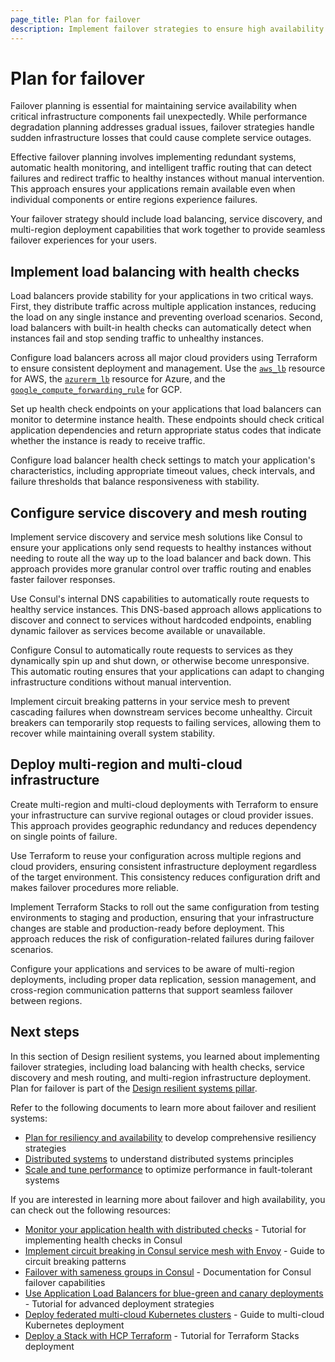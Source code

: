```yaml
---
page_title: Plan for failover
description: Implement failover strategies to ensure high availability and automatic recovery when critical infrastructure components fail unexpectedly.
---
```


# Plan for failover

Failover planning is essential for maintaining service availability when critical infrastructure components fail unexpectedly. While performance degradation planning addresses gradual issues, failover strategies handle sudden infrastructure losses that could cause complete service outages.

Effective failover planning involves implementing redundant systems, automatic health monitoring, and intelligent traffic routing that can detect failures and redirect traffic to healthy instances without manual intervention. This approach ensures your applications remain available even when individual components or entire regions experience failures.

Your failover strategy should include load balancing, service discovery, and multi-region deployment capabilities that work together to provide seamless failover experiences for your users.

## Implement load balancing with health checks

Load balancers provide stability for your applications in two critical ways. First, they distribute traffic across multiple application instances, reducing the load on any single instance and preventing overload scenarios. Second, load balancers with built-in health checks can automatically detect when instances fail and stop sending traffic to unhealthy instances.

Configure load balancers across all major cloud providers using Terraform to ensure consistent deployment and management. Use the [`aws_lb`](https://registry.terraform.io/providers/hashicorp/aws/latest/docs/resources/lb) resource for AWS, the [`azurerm_lb`](https://registry.terraform.io/providers/hashicorp/azurerm/latest/docs/resources/lb) resource for Azure, and the [`google_compute_forwarding_rule`](https://registry.terraform.io/providers/hashicorp/google/latest/docs/resources/compute_forwarding_rule) for GCP.

Set up health check endpoints on your applications that load balancers can monitor to determine instance health. These endpoints should check critical application dependencies and return appropriate status codes that indicate whether the instance is ready to receive traffic.

Configure load balancer health check settings to match your application's characteristics, including appropriate timeout values, check intervals, and failure thresholds that balance responsiveness with stability.

## Configure service discovery and mesh routing

Implement service discovery and service mesh solutions like Consul to ensure your applications only send requests to healthy instances without needing to route all the way up to the load balancer and back down. This approach provides more granular control over traffic routing and enables faster failover responses.

Use Consul's internal DNS capabilities to automatically route requests to healthy service instances. This DNS-based approach allows applications to discover and connect to services without hardcoded endpoints, enabling dynamic failover as services become available or unavailable.

Configure Consul to automatically route requests to services as they dynamically spin up and shut down, or otherwise become unresponsive. This automatic routing ensures that your applications can adapt to changing infrastructure conditions without manual intervention.

Implement circuit breaking patterns in your service mesh to prevent cascading failures when downstream services become unhealthy. Circuit breakers can temporarily stop requests to failing services, allowing them to recover while maintaining overall system stability.

## Deploy multi-region and multi-cloud infrastructure

Create multi-region and multi-cloud deployments with Terraform to ensure your infrastructure can survive regional outages or cloud provider issues. This approach provides geographic redundancy and reduces dependency on single points of failure.

Use Terraform to reuse your configuration across multiple regions and cloud providers, ensuring consistent infrastructure deployment regardless of the target environment. This consistency reduces configuration drift and makes failover procedures more reliable.

Implement Terraform Stacks to roll out the same configuration from testing environments to staging and production, ensuring that your infrastructure changes are stable and production-ready before deployment. This approach reduces the risk of configuration-related failures during failover scenarios.

Configure your applications and services to be aware of multi-region deployments, including proper data replication, session management, and cross-region communication patterns that support seamless failover between regions.

## Next steps

In this section of Design resilient systems, you learned about implementing failover strategies, including load balancing with health checks, service discovery and mesh routing, and multi-region infrastructure deployment. Plan for failover is part of the [Design resilient systems pillar](/well-architected-framework/design-resilient-systems).

Refer to the following documents to learn more about failover and resilient systems:

- [Plan for resiliency and availability](/well-architected-framework/design-resilient-systems/plan-for-resilience) to develop comprehensive resiliency strategies
- [Distributed systems](/well-architected-framework/design-resilient-systems/principles/distributed-systems) to understand distributed systems principles
- [Scale and tune performance](/well-architected-framework/design-resilient-systems/scale-and-tune-performance) to optimize performance in fault-tolerant systems

If you are interested in learning more about failover and high availability, you can check out the following resources:

- [Monitor your application health with distributed checks](/consul/tutorials/connect-services/monitor-applications-health-checks) - Tutorial for implementing health checks in Consul
- [Implement circuit breaking in Consul service mesh with Envoy](/consul/tutorials/control-network-traffic/service-mesh-circuit-breaking) - Guide to circuit breaking patterns
- [Failover with sameness groups in Consul](/consul/docs/manage-traffic/failover/sameness-group) - Documentation for Consul failover capabilities
- [Use Application Load Balancers for blue-green and canary deployments](/terraform/tutorials/aws/blue-green-canary-tests-deployments) - Tutorial for advanced deployment strategies
- [Deploy federated multi-cloud Kubernetes clusters](/terraform/tutorials/networking/multicloud-kubernetes) - Guide to multi-cloud Kubernetes deployment
- [Deploy a Stack with HCP Terraform](/terraform/tutorials/cloud/stacks-deploy) - Tutorial for Terraform Stacks deployment